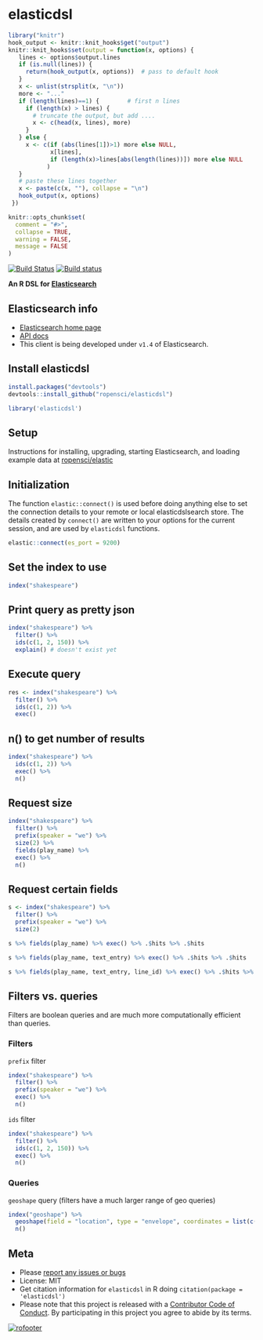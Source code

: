 elasticdsl
=======

```r
library("knitr")
hook_output <- knitr::knit_hooks$get("output")
knitr::knit_hooks$set(output = function(x, options) {
   lines <- options$output.lines
   if (is.null(lines)) {
     return(hook_output(x, options))  # pass to default hook
   }
   x <- unlist(strsplit(x, "\n"))
   more <- "..."
   if (length(lines)==1) {        # first n lines
     if (length(x) > lines) {
       # truncate the output, but add ....
       x <- c(head(x, lines), more)
     }
   } else {
     x <- c(if (abs(lines[1])>1) more else NULL,
            x[lines],
            if (length(x)>lines[abs(length(lines))]) more else NULL
           )
   }
   # paste these lines together
   x <- paste(c(x, ""), collapse = "\n")
   hook_output(x, options)
 })

knitr::opts_chunk$set(
  comment = "#>",
  collapse = TRUE,
  warning = FALSE,
  message = FALSE
)
```

[![Build Status](https://api.travis-ci.org/ropensci/elasticdsl.svg)](https://travis-ci.org/ropensci/elasticdsl)
[![Build status](https://ci.appveyor.com/api/projects/status/r810moreouuq18ox?svg=true)](https://ci.appveyor.com/project/sckott/elasticdsl)

**An R DSL for [Elasticsearch](http://elasticsearch.org)**

## Elasticsearch info

* [Elasticsearch home page](http://elasticsearch.org)
* [API docs](http://www.elasticsearch.org/guide/en/elasticsearch/reference/current/index.html)
* This client is being developed under `v1.4` of Elasticsearch.

## Install elasticdsl

```r
install.packages("devtools")
devtools::install_github("ropensci/elasticdsl")
```

```r
library('elasticdsl')
```

## Setup

Instructions for installing, upgrading, starting Elasticsearch, and loading example data at [ropensci/elastic](https://github.com/ropensci/elastic#install-elasticsearch)

## Initialization

The function `elastic::connect()` is used before doing anything else to set the connection details to your remote or local elasticdslsearch store. The details created by `connect()` are written to your options for the current session, and are used by `elasticdsl` functions.

```r
elastic::connect(es_port = 9200)
```

## Set the index to use

```r
index("shakespeare")
```

## Print query as pretty json

```r
index("shakespeare") %>%
  filter() %>% 
  ids(c(1, 2, 150)) %>%
  explain() # doesn't exist yet
```

## Execute query

```r
res <- index("shakespeare") %>%
  filter() %>% 
  ids(c(1, 2)) %>%
  exec()
```

## n() to get number of results

```r
index("shakespeare") %>%
  ids(c(1, 2)) %>%
  exec() %>% 
  n()
```

## Request size

```r
index("shakespeare") %>%
  filter() %>% 
  prefix(speaker = "we") %>%
  size(2) %>% 
  fields(play_name) %>% 
  exec() %>% 
  n()
```

## Request certain fields

```r
s <- index("shakespeare") %>%
  filter() %>% 
  prefix(speaker = "we") %>%
  size(2)
```

```r
s %>% fields(play_name) %>% exec() %>% .$hits %>% .$hits
```

```r
s %>% fields(play_name, text_entry) %>% exec() %>% .$hits %>% .$hits
```

```r
s %>% fields(play_name, text_entry, line_id) %>% exec() %>% .$hits %>% .$hits
```

## Filters vs. queries

Filters are boolean queries and are much more computationally efficient than queries. 

### Filters 

`prefix` filter

```r
index("shakespeare") %>%
  filter() %>% 
  prefix(speaker = "we") %>%
  exec() %>% 
  n()
```

`ids` filter

```r
index("shakespeare") %>%
  filter() %>% 
  ids(c(1, 2, 150)) %>%
  exec() %>% 
  n()
```

### Queries

`geoshape` query (filters have a much larger range of geo queries)

```r
index("geoshape") %>%
  geoshape(field = "location", type = "envelope", coordinates = list(c(-30, 50), c(30, 0))) %>% 
  n()
```

## Meta

* Please [report any issues or bugs](https://github.com/ropensci/elasticdsl/issues)
* License: MIT
* Get citation information for `elasticdsl` in R doing `citation(package = 'elasticdsl')`
* Please note that this project is released with a [Contributor Code of Conduct](CONDUCT.md). By participating in this project you agree to abide by its terms.

[![rofooter](http://ropensci.org/public_images/github_footer.png)](http://ropensci.org)
